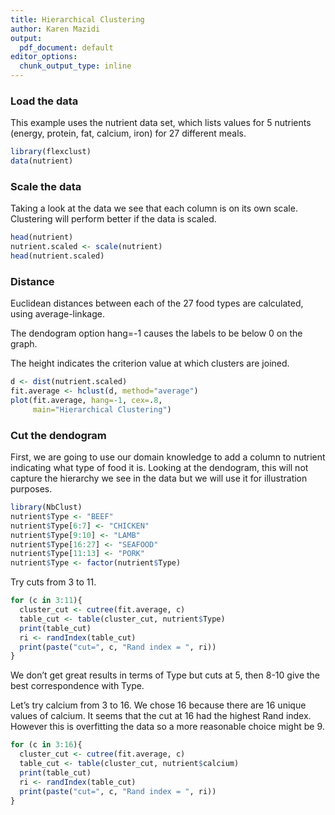 ```yaml
---
title: Hierarchical Clustering
author: Karen Mazidi
output:
  pdf_document: default
editor_options: 
  chunk_output_type: inline
---
```


### Load the data

This example uses the nutrient data set, which lists values for 5 nutrients (energy, protein, fat, calcium, iron) for 27 different meals. 

```r
library(flexclust)
data(nutrient)
```

### Scale the data

Taking a look at the data we see that each column is on its own scale. Clustering will perform better if the data is scaled.


```r
head(nutrient)
nutrient.scaled <- scale(nutrient)
head(nutrient.scaled)
```


### Distance

Euclidean distances between each of the 27 food types are calculated, using average-linkage. 

The dendogram option hang=-1 causes the labels to be below 0 on the graph. 

The height indicates the criterion value at which clusters are joined. 

```r
d <- dist(nutrient.scaled)
fit.average <- hclust(d, method="average")
plot(fit.average, hang=-1, cex=.8, 
     main="Hierarchical Clustering")

```

### Cut the dendogram

First, we are going to use our domain knowledge to add a column to nutrient indicating what type of food it is. Looking at the dendogram, this will not capture the hierarchy we see in the data but we will use it for illustration purposes. 

```r
library(NbClust)
nutrient$Type <- "BEEF"
nutrient$Type[6:7] <- "CHICKEN"
nutrient$Type[9:10] <- "LAMB"
nutrient$Type[16:27] <- "SEAFOOD"
nutrient$Type[11:13] <- "PORK"
nutrient$Type <- factor(nutrient$Type)
```

Try cuts from 3 to 11. 

```r
for (c in 3:11){
  cluster_cut <- cutree(fit.average, c)
  table_cut <- table(cluster_cut, nutrient$Type)
  print(table_cut)
  ri <- randIndex(table_cut)
  print(paste("cut=", c, "Rand index = ", ri))
}
```

We don't get great results in terms of Type but cuts at 5, then 8-10 give the best correspondence with Type.

Let's try calcium from 3 to 16. We chose 16 because there are 16 unique values of calcium. It seems that the cut at 16 had the highest Rand index. However this is overfitting the data so a more reasonable choice might be 9.

```r
for (c in 3:16){
  cluster_cut <- cutree(fit.average, c)
  table_cut <- table(cluster_cut, nutrient$calcium)
  print(table_cut)
  ri <- randIndex(table_cut)
  print(paste("cut=", c, "Rand index = ", ri))
}
```